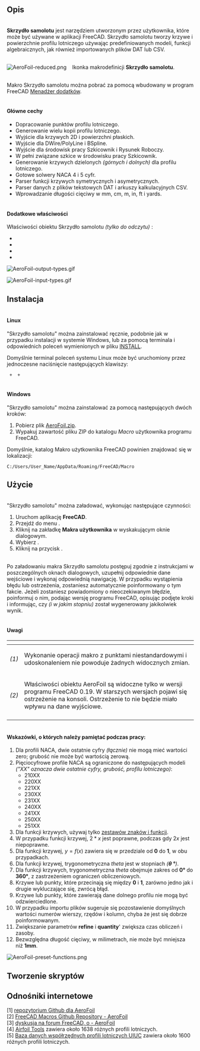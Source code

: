 <languages/>

{{Macro/pl
|Name=Macro AeroFoil
|Name/pl=Makrodefinicja: Skrzydło samolotu
|Icon=AeroFoil.png
|Description=Makrodefinicja Skrzydło samolotu tworzy krzywe i powierzchnie profilu lotniczego używając predefiniowanych modeli, funkcji algebraicznych oraz plików DAT lub CSV.
|Author=Melwyncarlo
|Date=2021-03-10
|Version=2.0.1
|FCVersion={{VersionPlus|0.17}}
|Download=[https://wiki.freecad.org/images/5/59/AeroFoil-reduced.png ikonka paska narzędziowego]
|Download=[https://github.com/melwyncarlo/AeroFoil/blob/main/AeroFoil.zip?raw=true AeroFoil.zip]
|Links=[https://github.com/melwyncarlo/AeroFoil Personal Github - AeroFoil]<br>[https://github.com/melwyncarlo/AeroFoil/blob/main/AeroFoil.zip?raw=true AeroFoil.zip]<br>[https://forum.freecad.org/viewtopic.php?f=22&t=56162 forum FreeCAD - AeroFoil]
<br>[https://github.com/FreeCAD/FreeCAD-macros/tree/master/ObjectCreation FC Github - AeroFoil]<br>[https://forum.freecad.org/viewtopic.php?f=22&t=56162 FC Forum - AeroFoil]
}}

<span id="Description"></span>
==Opis==

<div class="mw-translate-fuzzy">
<br>'''Skrzydło samolotu''' jest narzędziem utworzonym przez użytkownika, które może być używane w aplikacji FreeCAD. Skrzydło samolotu tworzy krzywe i powierzchnie profilu lotniczego używając predefiniowanych modeli, funkcji algebraicznych, jak również importowanych plików DAT lub CSV.
</div>

<div class="mw-translate-fuzzy">
<br>[[Image:AeroFoil-reduced.png]] &nbsp;&nbsp; Ikonka makrodefinicji '''Skrzydło samolotu'''.
</div>

<div class="mw-translate-fuzzy">
<br>Makro Skrzydło samolotu można pobrać za pomocą wbudowany w program FreeCAD [[Std_AddonMgr/pl|Menadżer dodatków]].
</div>

<span id="Key_Features"></span>
<div class="mw-translate-fuzzy">
====<br>Główne cechy====
</div>

* Dopracowanie punktów profilu lotniczego.
* Generowanie wielu kopii profilu lotniczego.
* Wyjście dla krzywych 2D i powierzchni płaskich.
* Wyjście dla DWire/PolyLine i BSpline.
* Wyjście dla środowisk pracy Szkicownik i Rysunek Roboczy.
* W pełni związane szkice w środowisku pracy Szkicownik.
* Generowanie krzywych dzielonych ''(górnych i dolnych)'' dla profilu lotniczego.
* Gotowe solwery NACA 4 i 5 cyfr.
* Parser funkcji krzywych symetrycznych i asymetrycznych.
* Parser danych z plików tekstowych DAT i arkuszy kalkulacyjnych CSV.
* Wprowadzanie długości cięciwy w mm, cm, m, in, ft i yards.

<span id="Additional_Features_{{VersionPlus|0.19}}"></span>
<div class="mw-translate-fuzzy">
====<br>Dodatkowe właściwości {{VersionPlus/pl|0.19}}====
</div>

Właściwości obiektu Skrzydło samolotu ''(tylko do odczytu)'' :
<br>{{Properties Title/pl|Podstawowe}}
*{{PropertyData/pl|Typ Skrzydła samolotu|String}}
*{{PropertyData/pl|Długość cięciwy płata|Length}}
*{{PropertyData/pl|Typ krzywej projektowej|String}}
*{{PropertyData/pl|Liczba punktów|Integer}}

<div lang="en" dir="ltr" class="mw-content-ltr">
[[File:AeroFoil-output-types.gif]]
{{Caption|AeroFoil Macro Output Types}}
</div>

<div lang="en" dir="ltr" class="mw-content-ltr">
[[File:AeroFoil-input-types.gif]]
{{Caption|AeroFoil Macro Input Types}}
</div>

<span id="Installation"></span>
==Instalacja==

<span id="Linux"></span>
<div class="mw-translate-fuzzy">
====<br>Linux====
</div>

"Skrzydło samolotu" można zainstalować ręcznie, podobnie jak w przypadku instalacji w systemie Windows, lub za pomocą terminala i odpowiednich poleceń wymienionych w pliku [https://raw.githubusercontent.com/melwyncarlo/AeroFoil/main/INSTALL.sh INSTALL].

Domyślnie terminal poleceń systemu Linux może być uruchomiony przez jednoczesne naciśnięcie następujących klawiszy:

<code>{{KEY|Control}} + {{KEY|Alt}} + {{KEY|T}}</code>

<span id="Windows"></span>
<div class="mw-translate-fuzzy">
====<br>Windows====
</div>

"Skrzydło samolotu" można zainstalować za pomocą następujących dwóch kroków:

# Pobierz plik [https://github.com/melwyncarlo/AeroFoil/blob/main/AeroFoil.zip?raw=true AeroFoil.zip]. <br>
# Wypakuj zawartość pliku ZIP do katalogu ''Macro'' użytkownika programu FreeCAD.

Domyślnie, katalog Makro użytkownika FreeCAD powinien znajdować się w lokalizacji:

<code>C:/Users/User_Name/AppData/Roaming/FreeCAD/Macro</code>

<span id="Usage"></span>
==Użycie==

<div class="mw-translate-fuzzy">
<br>"Skrzydło samolotu" można załadować, wykonując następujące czynności:
</div>

# Uruchom aplikację '''FreeCAD'''.
# Przejdź do menu {{MenuCommand|Makrodefinicje → Makrodefinicje ...}}.
# Kliknij na zakładkę '''Makra użytkownika''' w wyskakującym oknie dialogowym.
# Wybierz {{FileName|AeroFoil.FCMacro}}.
# Kliknij na przycisk {{Button|Wykonaj makro}}.

<div class="mw-translate-fuzzy">
<br>Po załadowaniu makra Skrzydło samolotu postępuj zgodnie z instrukcjami w poszczególnych oknach dialogowych, uzupełnij odpowiednie dane wejściowe i wykonaj odpowiednią nawigację. W przypadku wystąpienia błędu lub ostrzeżenia, zostaniesz automatycznie poinformowany o tym fakcie. Jeżeli zostaniesz powiadomiony o nieoczekiwanym błędzie, poinformuj o nim, podając wersję programu FreeCAD, opisując podjęte kroki i informując, czy ''(i w jakim stopniu)'' został wygenerowany jakikolwiek wynik.
</div>

<span id="Notes"></span>
<div class="mw-translate-fuzzy">
====<br>Uwagi====
</div>

{| style="text-align: left;"
|- style="vertical-align: top;"
! scope="col" style="width:30px;padding:5px 0px" |
! scope="col" |
|- style="vertical-align: top;"
|''(1)''
|Wykonanie operacji makro z punktami niestandardowymi i udoskonaleniem nie powoduje żadnych widocznych zmian.
|- style="vertical-align: top;"
|''(2)''
|Właściwości obiektu AeroFoil są widoczne tylko w wersji programu FreeCAD 0.19. W starszych wersjach pojawi się ostrzeżenie na konsoli. Ostrzeżenie to nie będzie miało wpływu na dane wyjściowe.
|- style="vertical-align: top;"
|}

<span id="Hints_to_keep_in_mind_during_usage_:"></span>
<div class="mw-translate-fuzzy">
====<br>Wskazówki, o których należy pamiętać podczas pracy:====
</div>

# Dla profili NACA, dwie ostatnie cyfry ''(łącznie)'' nie mogą mieć wartości zero; grubość nie może być wartością zerową.
# Pięciocyfrowe profile NACA są ograniczone do następujących modeli ''("XX" oznacza dwie ostatnie cyfry, grubość, profilu lotniczego)'':
#* 210XX
#* 220XX
#* 221XX
#* 230XX
#* 231XX
#* 240XX
#* 241XX
#* 250XX
#* 251XX
# Dla funkcji krzywych, używaj tylko <u>zestawów znaków i funkcji</u>.
# W przypadku funkcji krzywej, <math>2 * x</math> jest poprawne, podczas gdy <math>2x</math> jest niepoprawne.
# Dla funkcji krzywej, <math>y = f(x)</math> zawiera się w przedziale od '''0''' do '''1''', w obu przypadkach.
# Dla funkcji krzywej, trygonometryczna ''theta'' jest w stopniach ''('''&theta; &deg;''')''.
# Dla funkcji krzywych, trygonometryczna ''theta'' obejmuje zakres od '''0&deg;''' do '''360&deg;''', z zastrzeżeniem ograniczeń obliczeniowych.
# Krzywe lub punkty, które przecinają się między '''0''' i '''1''', zarówno jedno jak i drugie wykluczające się, zwrócą błąd.
# Krzywe lub punkty, które zawierają dane dolnego profilu nie mogą być odzwierciedlone.
# W przypadku importu plików sugeruje się pozostawienie domyślnych wartości numerów wierszy, rzędów i kolumn, chyba że jest się dobrze poinformowanym.
# Zwiększanie parametrów '''refine''' i '''quantity'''' zwiększa czas obliczeń i zasoby.
# Bezwzględna długość cięciwy, w milimetrach, nie może być mniejsza niż '''1mm'''.

<div lang="en" dir="ltr" class="mw-content-ltr">
[[File:AeroFoil-preset-functions.png]]
{{Caption|Preset Characters and Functions}}
</div>

<span id="Script"></span>
==Tworzenie skryptów==

{{MacroCode|code=

__Title__         = "AeroFoil"
__Author__        = "Melwyncarlo"
__Version__       = "2.0.0"
__Date__          = "2021-03-09"
__Comment__       = "AeroFoil creates airfoil curves and faces using pre-defined models, algebraic functions, and DAT or CSV Files"
__Web__           = "https://github.com/melwyncarlo/AeroFoil"
__Wiki__          = "https://wiki.freecad.org/index.php?title=Macro_AeroFoil"
__Icon__          = "https://wiki.freecad.org/images/5/59/AeroFoil-reduced.png"
__Help__          = "Click on the AeroFoil button/macro, and follow the instructions in the subsequent dialog boxes."
__Status__        = "stable"
__Requires__      = "Freecad >= v0.17"
__Communication__ = "https://github.com/melwyncarlo/AeroFoil/issues"
__Files__         = "AeroFoil_UI_Files/AeroFoil_Initial_Dialog.ui, AeroFoil_UI_Files/AeroFoil_NACA4Digit_Dialog.ui, \
AeroFoil_UI_Files/AeroFoil_NACA5Digit_Dialog.ui, AeroFoil_UI_Files/AeroFoil_CurvesInput_Dialog.ui, \
AeroFoil_UI_Files/AeroFoil_PointsInput_Dialog.ui, AeroFoil_UI_Files/AeroFoil_DATInput_Dialog.ui, \
AeroFoil_UI_Files/AeroFoil_CSVInput_Dialog.ui, AeroFoil_UI_Files/AeroFoil_FileLoad_Dialog.ui, \
AeroFoil_UI_Files/AeroFoil_Final_Dialog.ui, AeroFoil_UI_Files/AeroFoil_Math_Functions_Box.ui, \
AeroFoil_UI_Files/AeroFoil_mfb_img.gif, AeroFoil_UI_Files/AeroFoil.svg"


#  OS: Ubuntu 18.04.5 LTS
#  Word size of OS: 64-bit
#  Word size of FreeCAD: 64-bit
#  Version: 0.18.4.
#  Build type: Release
#  Python version: 3.6.8
#  Qt version: 5.9.5
#  Coin version: 4.0.0a
#  OCC version: 7.3.0
#  Locale: English/UnitedKingdom (en_GB)

#  OS: Ubuntu 18.04.5 LTS (LXDE/Lubuntu)
#  Word size of OS	: 64-bit
#  Word size of FreeCAD: 64-bit
#  Version: 0.19
#  Build type: Release
#  Branch: unknown
#  Hash: 32200b604d421c4dad527fe587a7d047cf953b4f
#  Python version: 3.6.9
#  Qt version: 5.9.5
#  Coin versio: 4.0.0a
#  OCC version: 7.3.0
#  Locale: English/UnitedKingdom (en_GB)
}}

{{Codeextralink|https://raw.githubusercontent.com/melwyncarlo/AeroFoil/main/AeroFoil.FCMacro}}

<span id="Links"></span>
==Odnośniki internetowe==

[1] [https://github.com/melwyncarlo/AeroFoil repozytorium Github dla AeroFoil]
<br>[2] [https://github.com/FreeCAD/FreeCAD-macros/tree/master/ObjectCreation FreeCAD Macros Github Repository - AeroFoil]
<br>[3] [https://forum.freecad.org/viewtopic.php?f=22&t=56162 dyskusja na forum FreeCAD, o - AeroFoil]
<br>[4] [http://airfoiltools.com/ Airfoil Tools] zawiera około 1638 różnych profili lotniczych.
<br>[5] [https://m-selig.ae.illinois.edu/ads/coord_database.html Baza danych współrzędnych profili lotniczych UIUC] zawiera około 1600 różnych profili lotniczych.